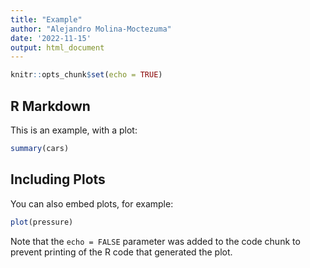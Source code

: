 ```yaml
---
title: "Example"
author: "Alejandro Molina-Moctezuma"
date: '2022-11-15'
output: html_document
---
```


```r
knitr::opts_chunk$set(echo = TRUE)
```

## R Markdown

This is an example, with a plot:

```r
summary(cars)
```

## Including Plots

You can also embed plots, for example:

```r
plot(pressure)
```

Note that the `echo = FALSE` parameter was added to the code chunk to prevent printing of the R code that generated the plot.
